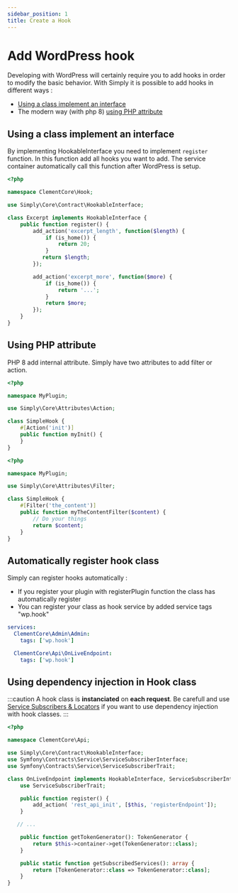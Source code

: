 ```yaml
---
sidebar_position: 1
title: Create a Hook
---
```



# Add WordPress hook
Developing with WordPress will certainly require you to add hooks in order to modify the basic behavior. With Simply it is possible to add hooks in different ways :
- [Using a class implement an interface](#using-a-class-implement-an-interface)
- The modern way (with php 8) [using PHP attribute](#using-php-attribute)

## Using a class implement an interface
By implementing HookableInterface you need to implement `register` function. In this function add all hooks you want to add.
The service container automatically call this function after WordPress is setup.
```php
<?php

namespace ClementCore\Hook;

use Simply\Core\Contract\HookableInterface;

class Excerpt implements HookableInterface {
    public function register() {
        add_action('excerpt_length', function($length) {
            if (is_home()) {
                return 20;
            }
           return $length;
        });

        add_action('excerpt_more', function($more) {
            if (is_home()) {
                return '...';
            }
            return $more;
        });
    }
}
```

## Using PHP attribute
PHP 8 add internal attribute. Simply have two attributes to add filter or action.
<Tabs>
<TabItem value="action" label="Action">

```php
<?php

namespace MyPlugin;

use Simply\Core\Attributes\Action;

class SimpleHook {
    #[Action('init')]
    public function myInit() {
    }
}
```

</TabItem>
<TabItem value="filter" label="Filter">

```php
<?php

namespace MyPlugin;

use Simply\Core\Attributes\Filter;

class SimpleHook {
    #[Filter('the_content')]
    public function myTheContentFilter($content) {
        // Do your things
        return $content;
    }
}
```

</TabItem>
</Tabs>

## Automatically register hook class
Simply can register hooks automatically : 
- If you register your plugin with registerPlugin function the class has automatically register
- You can register your class as hook service by added service tags "wp.hook"

```yaml
services:
  ClementCore\Admin\Admin:
    tags: ['wp.hook']

  ClementCore\Api\OnLiveEndpoint:
    tags: ['wp.hook']
```

## Using dependency injection in Hook class
:::caution
A hook class is **instanciated** on **each request**.
Be carefull and use [Service Subscribers & Locators](https://symfony.com/doc/current/service_container/service_subscribers_locators.html) if you want to use dependency injection with hook classes.
:::

```php
<?php

namespace ClementCore\Api;

use Simply\Core\Contract\HookableInterface;
use Symfony\Contracts\Service\ServiceSubscriberInterface;
use Symfony\Contracts\Service\ServiceSubscriberTrait;

class OnLiveEndpoint implements HookableInterface, ServiceSubscriberInterface {
    use ServiceSubscriberTrait;

    public function register() {
        add_action( 'rest_api_init', [$this, 'registerEndpoint']);
    }

   // ...

    public function getTokenGenerator(): TokenGenerator {
        return $this->container->get(TokenGenerator::class);
    }

    public static function getSubscribedServices(): array {
        return [TokenGenerator::class => TokenGenerator::class];
    }
}
```
